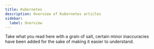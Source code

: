 ```yaml
---
title: Kubernetes
description: Overview of Kubernetes articles
sidebar:
  label: Overview
---
```



<SimonSays>
Take what you read here with a grain of salt, certain minor inaccuracies have been added for the sake of making it easier to understand.
</SimonSays>


<OverviewCards />
